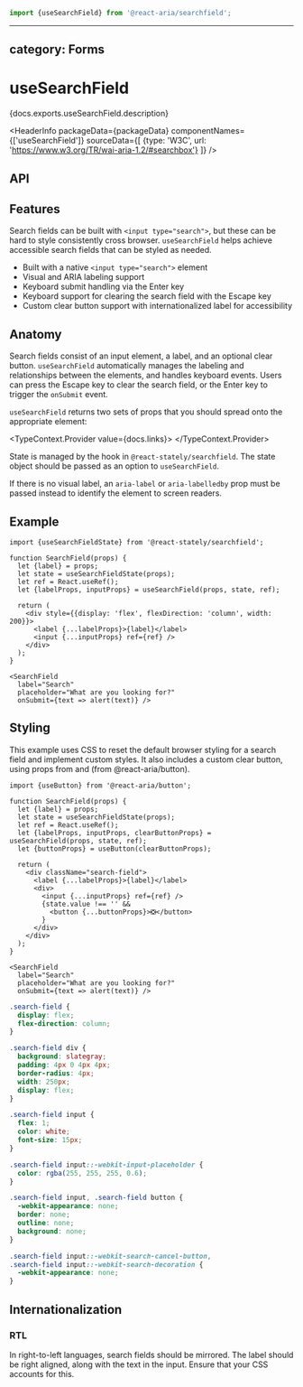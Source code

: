 <!-- Copyright 2020 Adobe. All rights reserved.
This file is licensed to you under the Apache License, Version 2.0 (the "License");
you may not use this file except in compliance with the License. You may obtain a copy
of the License at http://www.apache.org/licenses/LICENSE-2.0
Unless required by applicable law or agreed to in writing, software distributed under
the License is distributed on an "AS IS" BASIS, WITHOUT WARRANTIES OR REPRESENTATIONS
OF ANY KIND, either express or implied. See the License for the specific language
governing permissions and limitations under the License. -->



```jsx import
import {useSearchField} from '@react-aria/searchfield';
```

---
category: Forms
---

# useSearchField

<p>{docs.exports.useSearchField.description}</p>

<HeaderInfo
  packageData={packageData}
  componentNames={['useSearchField']}
  sourceData={[
    {type: 'W3C', url: 'https://www.w3.org/TR/wai-aria-1.2/#searchbox'}
  ]} />

## API

<FunctionAPI function={docs.exports.useSearchField} links={docs.links} />

## Features

Search fields can be built with `<input type="search">`, but these can be hard to
style consistently cross browser. `useSearchField` helps achieve accessible 
search fields that can be styled as needed.

* Built with a native `<input type="search">` element
* Visual and ARIA labeling support
* Keyboard submit handling via the Enter key
* Keyboard support for clearing the search field with the Escape key
* Custom clear button support with internationalized label for accessibility

## Anatomy

Search fields consist of an input element, a label, and an optional clear button. 
`useSearchField` automatically manages the labeling and relationships between the elements,
and handles keyboard events. Users can press the Escape key to clear the search field, or the
Enter key to trigger the `onSubmit` event.

`useSearchField` returns two sets of props that you should spread onto the appropriate element:

<TypeContext.Provider value={docs.links}>
  <InterfaceType properties={docs.links[docs.exports.useSearchField.return.id].properties} />
</TypeContext.Provider>

State is managed by the <TypeLink links={statelyDocs.links} type={statelyDocs.exports.useSearchFieldState} />
hook in `@react-stately/searchfield`. The state object should be passed as an option to `useSearchField`.

If there is no visual label, an `aria-label` or `aria-labelledby` prop must be passed instead 
to identify the element to screen readers.

## Example

```tsx example
import {useSearchFieldState} from '@react-stately/searchfield';

function SearchField(props) {
  let {label} = props;
  let state = useSearchFieldState(props);
  let ref = React.useRef();
  let {labelProps, inputProps} = useSearchField(props, state, ref);

  return (
    <div style={{display: 'flex', flexDirection: 'column', width: 200}}>
      <label {...labelProps}>{label}</label>
      <input {...inputProps} ref={ref} />
    </div>
  );
}

<SearchField 
  label="Search"
  placeholder="What are you looking for?"
  onSubmit={text => alert(text)} />
```

## Styling

This example uses CSS to reset the default browser styling for a search field and implement
custom styles. It also includes a custom clear button, using props
from <TypeLink links={docs.links} type={docs.exports.useSearchField} />
and <TypeLink links={buttonDocs.links} type={buttonDocs.exports.useButton} />
(from @react-aria/button).

```tsx example
import {useButton} from '@react-aria/button';

function SearchField(props) {
  let {label} = props;
  let state = useSearchFieldState(props);
  let ref = React.useRef();
  let {labelProps, inputProps, clearButtonProps} = useSearchField(props, state, ref);
  let {buttonProps} = useButton(clearButtonProps);

  return (
    <div className="search-field">
      <label {...labelProps}>{label}</label>
      <div>
        <input {...inputProps} ref={ref} />
        {state.value !== '' &&
          <button {...buttonProps}>❎</button>
        }
      </div>
    </div>
  );
}

<SearchField 
  label="Search"
  placeholder="What are you looking for?"
  onSubmit={text => alert(text)} />
```

```css
.search-field {
  display: flex;
  flex-direction: column;
}

.search-field div {
  background: slategray;
  padding: 4px 0 4px 4px;
  border-radius: 4px;
  width: 250px;
  display: flex;
}

.search-field input {
  flex: 1;
  color: white;
  font-size: 15px;
}

.search-field input::-webkit-input-placeholder {
  color: rgba(255, 255, 255, 0.6);
}

.search-field input, .search-field button {
  -webkit-appearance: none;
  border: none;
  outline: none;
  background: none;
}

.search-field input::-webkit-search-cancel-button,
.search-field input::-webkit-search-decoration {
  -webkit-appearance: none;
}
```

## Internationalization

### RTL

In right-to-left languages, search fields should be mirrored. The label should be right aligned,
along with the text in the input. Ensure that your CSS accounts for this.
